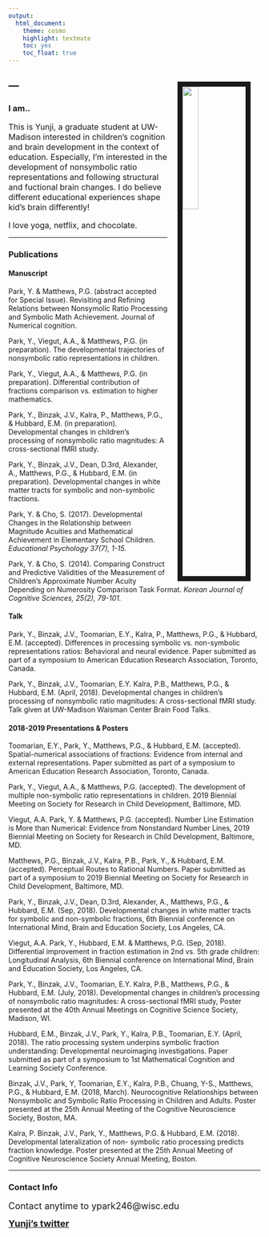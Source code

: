 ```yaml
---
output:
  html_document:
    theme: cosmo
    highlight: textmate
    toc: yes
    toc_float: true
---
```



<img src="images/Yunji_profile.jpeg" style="width:25%; border:10px solid; margin-top: 20px; margin-right: 20px; margin-left: 20px" align="right">

<link rel="stylesheet" href="styles.css" type="text/css">

---
---
### **I am.. ** 

<font size="3"> 

This is Yunji, a graduate student at UW-Madison interested in children's cognition and brain development in the context of education. Especially, I'm interested in the development of nonsymbolic ratio representations and following structural and fuctional brain changes. I do believe different educational experiences shape kid's brain differently! 

I love yoga, netflix, and chocolate. </font>

---


###  **Publications** 

#### **Manuscript**
Park, Y. & Matthews, P.G. (abstract accepted for Special Issue). Revisiting and Refining Relations between Nonsymolic Ratio Processing and Symbolic Math Achievement. Journal of Numerical cognition.

Park, Y., Viegut, A.A., & Matthews, P.G. (in preparation). The developmental trajectories of nonsymbolic ratio representations in children.

Park, Y., Viegut, A.A., & Matthews, P.G. (in preparation). Differential contribution of fractions comparison vs. estimation to higher mathematics.

Park, Y., Binzak, J.V., Kalra, P., Matthews, P.G., & Hubbard, E.M. (in preparation). Developmental changes in children’s processing of nonsymbolic ratio magnitudes: A cross-sectional fMRI study.

Park, Y., Binzak, J.V., Dean, D.3rd, Alexander, A., Matthews, P.G., & Hubbard, E.M. (in preparation). Developmental changes in white matter tracts for symbolic and non-symbolic fractions. 

Park, Y. & Cho, S. (2017). Developmental Changes in the Relationship between Magnitude Acuities and Mathematical Achievement in Elementary School Children. *Educational Psychology 37(7), 1-15.*

Park, Y. & Cho, S. (2014). Comparing Construct and Predictive Validities of the Measurement of Children’s Approximate Number Acuity Depending on Numerosity Comparison Task Format. *Korean Journal of Cognitive Sciences, 25(2), 79-101.*



#### **Talk**
Park, Y., Binzak, J.V., Toomarian, E.Y., Kalra, P., Matthews, P.G., & Hubbard, E.M. (accepted). Differences in processing symbolic vs. non-symbolic representations ratios: Behavioral and neural evidence. Paper submitted as part of a symposium to American Education Research Association, Toronto, Canada.

Park, Y., Binzak, J.V., Toomarian, E.Y. Kalra, P.B., Matthews, P.G., & Hubbard, E.M. (April, 2018). Developmental changes in children’s processing of nonsymbolic ratio magnitudes: A cross-sectional fMRI study. Talk given at UW-Madison Waisman Center Brain Food Talks.


#### **2018-2019 Presentations & Posters** 
Toomarian, E.Y., Park, Y., Matthews, P.G., & Hubbard, E.M. (accepted). Spatial-numerical associations of fractions: Evidence from internal and external representations. Paper submitted as part of a symposium to American Education Research Association, Toronto, Canada.

Park, Y., Viegut, A.A., & Matthews, P.G. (accepted). The development of multiple non-symbolic ratio representations in children. 2019 Biennial Meeting on Society for Research in Child Development, Baltimore, MD.

Viegut, A.A. Park, Y. & Matthews, P.G. (accepted). Number Line Estimation is More than Numerical: Evidence from Nonstandard Number Lines, 2019 Biennial Meeting on Society for Research in Child Development, Baltimore, MD.

Matthews, P.G., Binzak, J.V., Kalra, P.B., Park, Y., & Hubbard, E.M. (accepted). Perceptual Routes to Rational Numbers. Paper submitted as part of a symposium to 2019 Biennial Meeting on Society for Research in Child Development, Baltimore, MD.

Park, Y., Binzak, J.V., Dean, D.3rd, Alexander, A., Matthews, P.G., & Hubbard, E.M. (Sep, 2018). Developmental changes in white matter tracts for symbolic and non-symbolic fractions, 6th Biennial conference on International Mind, Brain and Education Society, Los Angeles, CA.

Viegut, A.A. Park, Y., Hubbard, E.M. & Matthews, P.G. (Sep, 2018). Differential improvement in fraction estimation in 2nd vs. 5th grade children: Longitudinal Analysis, 6th Biennial conference on International Mind, Brain and Education Society, Los Angeles, CA.

Park, Y., Binzak, J.V., Toomarian, E.Y. Kalra, P.B., Matthews, P.G., & Hubbard, E.M. (July, 2018). Developmental changes in children’s processing of nonsymbolic ratio magnitudes: A cross-sectional fMRI study, Poster presented at the 40th Annual Meetings on Cognitive Science Society, Madison, WI.

Hubbard, E.M., Binzak, J.V., Park, Y., Kalra, P.B., Toomarian, E.Y. (April, 2018). The ratio processing system underpins symbolic fraction understanding: Developmental neuroimaging investigations. Paper submitted as part of a symposium to 1st Mathematical Cognition and Learning Society Conference. 

Binzak, J.V., Park, Y, Toomarian, E.Y., Kalra, P.B., Chuang, Y-S., Matthews, P.G., & Hubbard, E.M. (2018, March). Neurocognitive Relationships between Nonsymbolic and Symbolic Ratio Processing in Children and Adults. Poster presented at the 25th Annual Meeting of the Cognitive Neuroscience Society, Boston, MA.

Kalra, P. Binzak, J.V., Park, Y., Matthews, P.G. & Hubbard, E.M. (2018). Developmental lateralization of non- symbolic ratio processing predicts fraction knowledge. Poster presented at the 25th Annual Meeting of Cognitive Neuroscience Society Annual Meeting, Boston.

---

### **Contact Info**

<link rel="stylesheet" href="styles.css" type="text/css">

<font size="4">Contact anytime to ypark246@wisc.edu </font>


<font size="4"> [**Yunji's twitter**](twitter.com/ypark246) </font>



